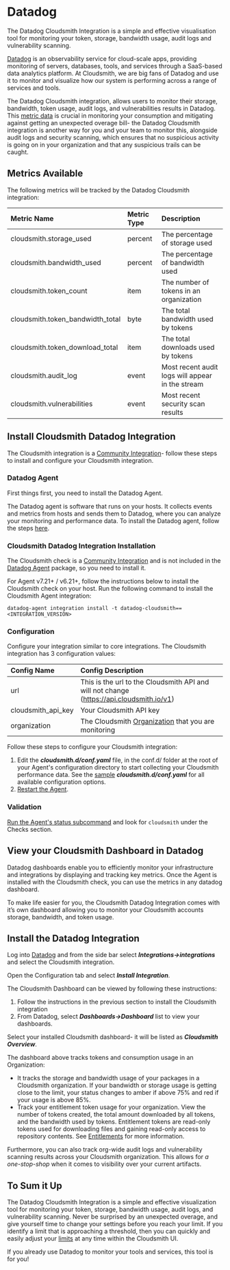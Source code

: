 # Datadog


The Datadog Cloudsmith Integration is a simple and effective visualisation tool for monitoring your token, storage, bandwidth usage, audit logs and vulnerability scanning.

[Datadog](https://www.datadoghq.com/) is an observability service for cloud-scale apps, providing monitoring of servers, databases, tools, and services through a SaaS-based data analytics platform. At Cloudsmith, we are big fans of Datadog and use it to monitor and visualize how our system is performing across a range of services and tools.

The Datadog Cloudsmith integration, allows users to monitor their storage, bandwidth, token usage, audit logs, and vulnerabilities results in Datadog. This [metric data](https://cloudsmith.com/resources/blog/track-your-bandwidth-storage-limits-with-our-quota-api) is crucial in monitoring your consumption and mitigating against getting an unexpected overage bill- the Datadog Cloudsmith integration is another way for you and your team to monitor this, alongside audit logs and security scanning, which ensures that no suspicious activity is going on in your organization and that any suspicious trails can be caught.

## Metrics Available

The following metrics will be tracked by the Datadog Cloudsmith integration:

| Metric Name                      | Metric Type | Description                                      |
| :------------------------------- | :---------- | :----------------------------------------------- |
| cloudsmith.storage_used          | percent     | The percentage of storage used                   |
| cloudsmith.bandwidth_used        | percent     | The percentage of bandwidth used                 |
| cloudsmith.token_count           | item        | The number of tokens in an organization          |
| cloudsmith.token_bandwidth_total | byte        | The total bandwidth used by tokens               |
| cloudsmith.token_download_total  | item        | The total downloads used by tokens               |
| cloudsmith.audit_log             | event       | Most recent audit logs will appear in the stream |
| cloudsmith.vulnerabilities       | event       | Most recent security scan results                |

## Install Cloudsmith Datadog Integration

The Cloudsmith integration is a [Community Integration](https://docs.datadoghq.com/agent/guide/use-community-integrations/?tab=agentv721v621)- follow these steps to install and configure your Cloudsmith integration.

### Datadog Agent

First things first, you need to install the Datadog Agent.

The Datadog agent is software that runs on your hosts. It collects events and metrics from hosts and sends them to Datadog, where you can analyze your monitoring and performance data. To install the Datadog agent, follow the steps [here](https://docs.datadoghq.com/agent/).

### Cloudsmith Datadog Integration Installation

The Cloudsmith check is a [Community Integration](https://docs.datadoghq.com/agent/guide/use-community-integrations/?tab=agentv721v621) and is not included in the [Datadog Agent](https://app.datadoghq.com/account/login?next=%2Faccount%2Fsettings#agent) package, so you need to install it.

For Agent v7.21+ / v6.21+, follow the instructions below to install the Cloudsmith check on your host. Run the following command to install the Cloudsmith Agent integration:

```
datadog-agent integration install -t datadog-cloudsmith==<INTEGRATION_VERSION>
```

### Configuration

Configure your integration similar to core integrations. The Cloudsmith integration has 3 configuration values:

| Config Name        | Config Description                                                                         |
| :----------------- | :----------------------------------------------------------------------------------------- |
| url                | This is the url to the Cloudsmith API and will not change (https://api.cloudsmith.io/v1) |
| cloudsmith_api_key | Your Cloudsmith API key                                                                    |
| organization       | The Cloudsmith [Organization](doc:organisations)  that you are monitoring                  |

Follow these steps to configure your Cloudsmith integration:

1. Edit the **_cloudsmith.d/conf.yaml_** file, in the conf.d/ folder at the root of your Agent's configuration directory to start collecting your Cloudsmith performance data. See the [sample](https://github.com/DataDog/integrations-extras/blob/master/cloudsmith/datadog_checks/cloudsmith/data/conf.yaml.example) **_cloudsmith.d/conf.yaml_** for all available configuration options.
2. [Restart the Agent](https://docs.datadoghq.com/agent/guide/agent-commands/?tab=agentv6v7#start-stop-and-restart-the-agent).

### Validation

[Run the Agent's status subcommand](https://docs.datadoghq.com/agent/guide/agent-commands/?tab=agentv6v7#agent-status-and-information) and look for `cloudsmith` under the Checks section.

## View your Cloudsmith Dashboard in Datadog

Datadog dashboards enable you to efficiently monitor your infrastructure and integrations by displaying and tracking key metrics. Once the Agent is installed with the Cloudsmith check, you can use the metrics in any datadog dashboard.

To make life easier for you, the Cloudsmith Datadog Integration comes with it’s own dashboard allowing you to monitor your Cloudsmith accounts storage, bandwidth, and token usage.

## Install the Datadog Integration

Log into [Datadog](https://www.datadoghq.com/) and from the side bar select **_Integrations->integrations_** and select the Cloudsmith integration.

<BlockImage src={dataDogIntegrationsImage} alt="" align="left"></BlockImage>

Open the Configuration tab and select **_Install Integration_**.

<BlockImage src={dataDogConfigImage} alt="" align="left"></BlockImage>

The Cloudsmith Dashboard can be viewed by following these instructions:

1. Follow the instructions in the previous section to install the Cloudsmith integration
2. From Datadog, select **_Dashboards->Dashboard_** list to view your dashboards.

<BlockImage src={dataDogDashboardImage} alt="" align="left"></BlockImage>

Select your installed Cloudsmith dashboard- it will be listed as **_Cloudsmith Overview_**.
<BlockImage src={dataDogCSDashboardImage} alt="" align="left"></BlockImage>

The dashboard above tracks tokens and consumption usage in an Organization:

- It tracks the storage and bandwidth usage of your packages in a Cloudsmith organization. If your bandwidth or storage usage is getting close to the limit, your status changes to amber if above 75% and red if your usage is above 85%.
- Track your entitlement token usage for your organization. View the number of tokens created, the total amount downloaded by all tokens, and the bandwidth used by tokens. Entitlement tokens are read-only tokens used for downloading files and gaining read-only access to repository contents. See [Entitlements](doc:entitlements) for more information.
<BlockImage src={dataDogAuditImage} alt="" align="left"></BlockImage>

Furthermore, you can also track org-wide audit logs and vulnerability scanning results across your Cloudsmith organization. This allows for _a one-stop-shop_ when it comes to visibility over your current artifacts.

## To Sum it Up

The Datadog Cloudsmith Integration is a simple and effective visualization tool for monitoring your token, storage, bandwidth usage, audit logs, and vulnerability scanning. Never be surprised by an unexpected overage, and give yourself time to change your settings before you reach your limit. If you identify a limit that is approaching a threshold, then you can quickly and easily adjust your [limits](doc:organisations#usage-limits) at any time within the Cloudsmith UI.

If you already use Datadog to monitor your tools and services, this tool is for you!
